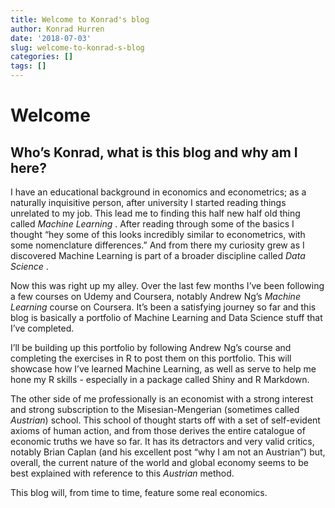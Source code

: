 ```yaml
---
title: Welcome to Konrad's blog
author: Konrad Hurren
date: '2018-07-03'
slug: welcome-to-konrad-s-blog
categories: []
tags: []
---
```

# Welcome

## Who's Konrad, what is this blog and why am I here?

I have an educational background in economics and econometrics; as a naturally inquisitive person, after university I started reading things unrelated to my job. This lead me to finding this half new half old thing called _Machine Learning_ . After reading through some of the basics I thought "hey some of this looks incredibly similar to econometrics, with some nomenclature differences." And from there my curiosity grew as I discovered Machine Learning is part of a broader discipline called _Data Science_ .

Now this was right up my alley. Over the last few months I've been following a few courses on Udemy and Coursera, notably Andrew Ng's _Machine Learning_ course on Coursera. It's been a satisfying journey so far and this blog is basically a portfolio of Machine Learning and Data Science stuff that I've completed.

I'll be building up this portfolio by following Andrew Ng's course and completing the exercises in R to post them on this portfolio. This will showcase how I've learned Machine Learning, as well as serve to help me hone my R skills - especially in a package called Shiny and R Markdown.

The other side of me professionally is an economist with a strong interest and strong subscription to the Misesian-Mengerian (sometimes called _Austrian_) school. This school of thought starts off with a set of self-evident axioms of human action, and from those derives the entire catalogue of economic truths we have so far. It has its detractors and very valid critics, notably Brian Caplan (and his excellent post "why I am not an Austrian") but, overall, the current nature of the world and global economy seems to be best explained with reference to this _Austrian_ method.

This blog will, from time to time, feature some real economics.


